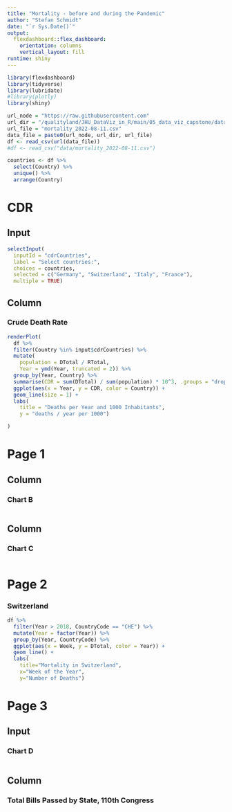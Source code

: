 ```yaml
---
title: "Mortality - before and during the Pandemic"
author: "Stefan Schmidt"
date: "`r Sys.Date()`"
output: 
  flexdashboard::flex_dashboard:
    orientation: columns
    vertical_layout: fill
runtime: shiny
---
```


```r
library(flexdashboard)
library(tidyverse)
library(lubridate)
#library(plotly)
library(shiny)

url_node = "https://raw.githubusercontent.com"
url_dir = "/qualityland/JHU_DataViz_in_R/main/05_data_viz_capstone/data/"
url_file = "mortality_2022-08-11.csv"
data_file = paste0(url_node, url_dir, url_file)
df <- read_csv(url(data_file))
#df <- read_csv("data/mortality_2022-08-11.csv")

countries <- df %>%
  select(Country) %>% 
  unique() %>% 
  arrange(Country)
```

CDR
======

Input{.sidebar}
----------------------------------------------------------------

```r
selectInput(
  inputId = "cdrCountries",
  label = "Select countries:",
  choices = countries,
  selected = c("Germany", "Switzerland", "Italy", "France"),
  multiple = TRUE)
```


Column{data-height=750}
----------------------------------------------------------------

### Crude Death Rate

```r
renderPlot(
  df %>% 
  filter(Country %in% input$cdrCountries) %>% 
  mutate(
    population = DTotal / RTotal,
    Year = ymd(Year, truncated = 2)) %>% 
  group_by(Year, Country) %>% 
  summarise(CDR = sum(DTotal) / sum(population) * 10^3, .groups = "drop") %>% 
  ggplot(aes(x = Year, y = CDR, color = Country)) +
  geom_line(size = 1) +
  labs(
    title = "Deaths per Year and 1000 Inhabitants",
    y = "deaths / year per 1000")

)
```


Page 1 {data-orientation=columns}
===================================== 

Column
-------    

### Chart B

```r

```

Column
-------    

### Chart C

```r
```




Page 2
======

### Switzerland


```r
df %>% 
  filter(Year > 2018, CountryCode == "CHE") %>% 
  mutate(Year = factor(Year)) %>% 
  group_by(Year, CountryCode) %>% 
  ggplot(aes(x = Week, y = DTotal, color = Year)) +
  geom_line() +
  labs(
    title="Mortality in Switzerland",
    x="Week of the Year",
    y="Number of Deaths")
```


Page 3
======

Input{.sidebar}
----------------------------------------------------------------

### Chart D

```r

```


Column{data-height=750}
----------------------------------------------------------------
### Total Bills Passed by State, 110th Congress

```r
```

